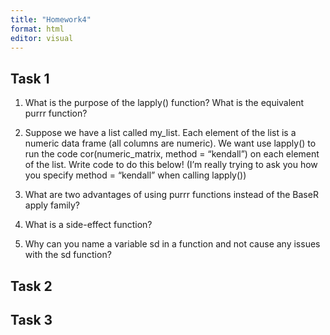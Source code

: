 ```yaml
---
title: "Homework4"
format: html
editor: visual
---
```


## Task 1
1. What is the purpose of the lapply() function? What is the equivalent purrr function?


2. Suppose we have a list called my_list. Each element of the list is a numeric data frame (all columns are numeric). We want use lapply() to run the code cor(numeric_matrix, method = "kendall") on each element of the list. Write code to do this below! (I’m really trying to ask you how you specify method = "kendall" when calling lapply())


3. What are two advantages of using purrr functions instead of the BaseR apply family?


4. What is a side-effect function?
 

5. Why can you name a variable sd in a function and not cause any issues with the sd function?
  



## Task 2


## Task 3